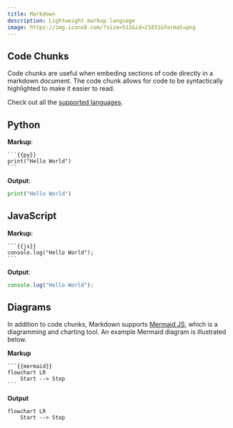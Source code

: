 ```yaml
---
title: Markdown
description: Lightweight markup language
image: https://img.icons8.com/?size=512&id=21831&format=png
---
```


## Code Chunks

Code chunks are useful when embeding sections of code directly in a markdown document. The code chunk allows for code to be syntactically highlighted to make it easier to read.

Check out all the [supported languages](https://docs.readme.com/rdmd/docs/code-blocks#language-support).

::: {.panel-tabset}

## Python

**Markup**:

    ```{{py}}
    print("Hello World")
    ```

**Output**:

```py
print("Hello World")
```

## JavaScript

**Markup**:

    ```{{js}}
    console.log("Hello World");
    ```

**Output**:

```js
console.log("Hello World");
```

:::

## Diagrams

In addition to code chunks, Markdown supports [Mermaid JS](https://mermaid.js.org/), which is a diagramming and charting tool. An example Mermaid diagram is illustrated below.

**Markup**

    ```{{mermaid}}
    flowchart LR
        Start --> Stop
    ```

**Output**

```mermaid
flowchart LR
    Start --> Stop
```
